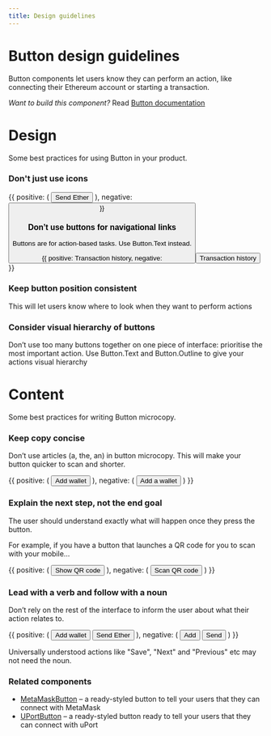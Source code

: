 ```yaml
---
title: Design guidelines
---
```



# Button design guidelines

Button components let users know they can perform an action, like connecting their Ethereum account or starting a transaction.

*Want to build this component?* Read [Button documentation](/develop/Button)

# Design

Some best practices for using Button in your product.

### Don't just use icons

<DoDont>
  {{
    positive: (
      <Button icon="Send" mb="3">
        Send Ether
      </Button>
    ),
    negative: <Button icon="Send" mb="3" />
  }}
</DoDont>

### Don’t use buttons for navigational links

Buttons are for action-based tasks. Use Button.Text instead.

<DoDont>
  {{
    positive: <Button.Text mb="3">Transaction history</Button.Text>,
    negative: <Button mb="3">Transaction history</Button>
  }}
</DoDont>

### Keep button position consistent

This will let users know where to look when they want to perform actions

### Consider visual hierarchy of buttons

Don’t use too many buttons together on one piece of interface: prioritise the most important action. Use Button.Text and Button.Outline to give your actions visual hierarchy

<TransactionFeeCard />

# Content

Some best practices for writing Button microcopy.

### Keep copy concise

Don’t use articles (a, the, an) in button microcopy. This will make your button quicker to scan and shorter.

<DoDont>
  {{
    positive: (
      <Button my={3} size="medium">
        Add wallet
      </Button>
    ),
    negative: (
      <Button my={3} size="medium">
        Add a wallet
      </Button>
    )
  }}
</DoDont>

### Explain the next step, not the end goal

The user should understand exactly what will happen once they press the button.

For example, if you have a button that launches a QR code for you to scan with your mobile...

<DoDont>
  {{
    positive: (
      <Button my={3} size="medium">
        Show QR code
      </Button>
    ),
    negative: (
      <Button my={3} size="medium">
        Scan QR code
      </Button>
    )
  }}
</DoDont>

### Lead with a verb and follow with a noun

Don’t rely on the rest of the interface to inform the user about what their action relates to.

<DoDont>
  {{
    positive: (
      <Box>
        <Box mb={3}>
          <Button size="medium">Add wallet</Button>
        </Box>
        <Button size="medium">Send Ether</Button>
      </Box>
    ),
    negative: (
      <Box>
        <Box mb={3}>
          <Button icon="AddCircle">Add</Button>
        </Box>
        <Button icon="Send">Send</Button>
      </Box>
    )
  }}
</DoDont>

Universally understood actions like "Save", "Next" and "Previous" etc may not need the noun.

### Related components

- [MetaMaskButton](/develop/MetaMaskButton) – a ready-styled button to tell your users that they can connect with MetaMask
- [UPortButton](/develop/UPortButton) – a ready-styled button ready to tell your users that they can connect with uPort
